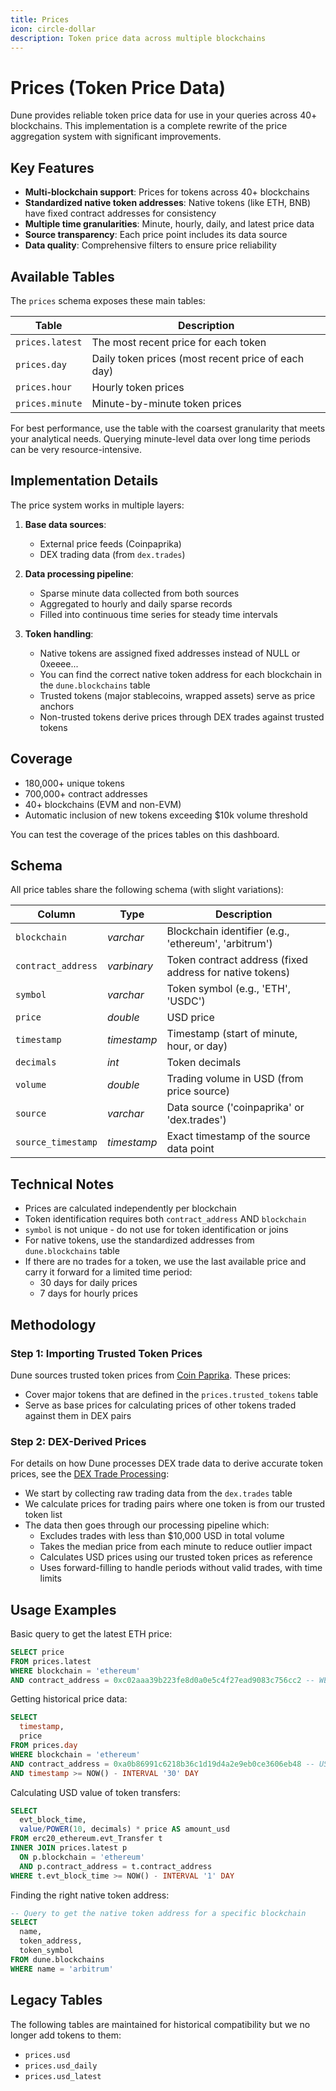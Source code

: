 ```yaml
---
title: Prices
icon: circle-dollar
description: Token price data across multiple blockchains
---
```


# Prices (Token Price Data)

Dune provides reliable token price data for use in your queries across 40+ blockchains. This implementation is a complete rewrite of the price aggregation system with significant improvements.

## Key Features

- **Multi-blockchain support**: Prices for tokens across 40+ blockchains
- **Standardized native token addresses**: Native tokens (like ETH, BNB) have fixed contract addresses for consistency
- **Multiple time granularities**: Minute, hourly, daily, and latest price data
- **Source transparency**: Each price point includes its data source
- **Data quality**: Comprehensive filters to ensure price reliability

## Available Tables

The `prices` schema exposes these main tables:

| Table | Description |
|-------|-------------|
| `prices.latest` | The most recent price for each token |
| `prices.day` | Daily token prices (most recent price of each day) |
| `prices.hour` | Hourly token prices |
| `prices.minute` | Minute-by-minute token prices |

For best performance, use the table with the coarsest granularity that meets your analytical needs. Querying minute-level data over long time periods can be very resource-intensive.

## Implementation Details

The price system works in multiple layers:

1. **Base data sources**:
   - External price feeds (Coinpaprika)
   - DEX trading data (from `dex.trades`)

2. **Data processing pipeline**:
   - Sparse minute data collected from both sources
   - Aggregated to hourly and daily sparse records
   - Filled into continuous time series for steady time intervals

3. **Token handling**:
   - Native tokens are assigned fixed addresses instead of NULL or 0xeeee...
   - You can find the correct native token address for each blockchain in the `dune.blockchains` table
   - Trusted tokens (major stablecoins, wrapped assets) serve as price anchors
   - Non-trusted tokens derive prices through DEX trades against trusted tokens

## Coverage

- 180,000+ unique tokens
- 700,000+ contract addresses
- 40+ blockchains (EVM and non-EVM)
- Automatic inclusion of new tokens exceeding $10k volume threshold


<DuneEmbed qID="4239607" vID="7131816" height={500} />

<CardGroup cols={1}>
  <Card
    title="Check Price Coverage"
    href="https://dune.com/dune/does-dune-have-price-for-token"
    icon="magnifying-glass"
  >
    You can test the coverage of the prices tables on this dashboard.
  </Card>
</CardGroup>

## Schema

All price tables share the following schema (with slight variations):

| Column             | Type        | Description                                                                      |
| ------------------ | ----------- | -------------------------------------------------------------------------------- |
| `blockchain`       | _varchar_   | Blockchain identifier (e.g., 'ethereum', 'arbitrum')                             |
| `contract_address` | _varbinary_ | Token contract address (fixed address for native tokens)                         |
| `symbol`           | _varchar_   | Token symbol (e.g., 'ETH', 'USDC')                                               |
| `price`            | _double_    | USD price                                                                        |
| `timestamp`        | _timestamp_ | Timestamp (start of minute, hour, or day)                                        |
| `decimals`         | _int_       | Token decimals                                                                   |
| `volume`           | _double_    | Trading volume in USD (from price source)                                        |
| `source`           | _varchar_   | Data source ('coinpaprika' or 'dex.trades')                                      |
| `source_timestamp` | _timestamp_ | Exact timestamp of the source data point                                         |

## Technical Notes

- Prices are calculated independently per blockchain
- Token identification requires both `contract_address` AND `blockchain`
- `symbol` is not unique - do not use for token identification or joins
- For native tokens, use the standardized addresses from `dune.blockchains` table
- If there are no trades for a token, we use the last available price and carry it forward for a limited time period:
  - 30 days for daily prices
  - 7 days for hourly prices

## Methodology

### Step 1: Importing Trusted Token Prices

Dune sources trusted token prices from [Coin Paprika](https://coinpaprika.com/). These prices:

- Cover major tokens that are defined in the `prices.trusted_tokens` table
- Serve as base prices for calculating prices of other tokens traded against them in DEX pairs

### Step 2: DEX-Derived Prices

For details on how Dune processes DEX trade data to derive accurate token prices, see the [DEX Trade Processing](/data-catalog/curated/evm/DEX/dex-trades):

- We start by collecting raw trading data from the `dex.trades` table
- We calculate prices for trading pairs where one token is from our trusted token list
- The data then goes through our processing pipeline which:
  - Excludes trades with less than $10,000 USD in total volume
  - Takes the median price from each minute to reduce outlier impact
  - Calculates USD prices using our trusted token prices as reference
  - Uses forward-filling to handle periods without valid trades, with time limits

## Usage Examples

Basic query to get the latest ETH price:
```sql
SELECT price
FROM prices.latest
WHERE blockchain = 'ethereum' 
AND contract_address = 0xc02aaa39b223fe8d0a0e5c4f27ead9083c756cc2 -- WETH
```

Getting historical price data:
```sql
SELECT
  timestamp,
  price
FROM prices.day
WHERE blockchain = 'ethereum'
AND contract_address = 0xa0b86991c6218b36c1d19d4a2e9eb0ce3606eb48 -- USDC
AND timestamp >= NOW() - INTERVAL '30' DAY
```

Calculating USD value of token transfers:
```sql
SELECT
  evt_block_time,
  value/POWER(10, decimals) * price AS amount_usd
FROM erc20_ethereum.evt_Transfer t
INNER JOIN prices.latest p
  ON p.blockchain = 'ethereum'
  AND p.contract_address = t.contract_address
WHERE t.evt_block_time >= NOW() - INTERVAL '1' DAY
```

Finding the right native token address:
```sql
-- Query to get the native token address for a specific blockchain
SELECT 
  name,
  token_address,
  token_symbol
FROM dune.blockchains
WHERE name = 'arbitrum'
```

## Legacy Tables

The following tables are maintained for historical compatibility but we no longer add tokens to them:

- `prices.usd`
- `prices.usd_daily`
- `prices.usd_latest`
